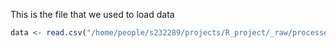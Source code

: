 This is the file that we used to load data

```r
data <- read.csv("/home/people/s232289/projects/R_project/_raw/processed.cleveland.data",header = FALSE)
```
